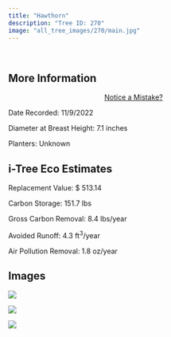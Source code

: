 ```yaml
---
title: "Hawthorn"
description: "Tree ID: 270"
image: "all_tree_images/270/main.jpg"
---
```


<br>

## **More Information**
::: column-margin
<center><a class="button" href="https://forms.gle/W6f5nwYxrM33hF4f7">Notice a Mistake?</a></center>
:::


Date Recorded:  11/9/2022

Diameter at Breast Height:  7.1  inches

Planters:  Unknown

## **i-Tree Eco Estimates**


 Replacement Value: $ 513.14

 Carbon Storage:  151.7  lbs

 Gross Carbon Removal:  8.4  lbs/year

 Avoided Runoff:  4.3  ft<sup>3</sup>/year

 Air Pollution Removal:  1.8  oz/year

## **Images**


 ![](all_tree_images/270/IMG_7336.jpg)

 ![](all_tree_images/270/IMG_7338.jpg)

 ![](all_tree_images/270/main.jpg)
